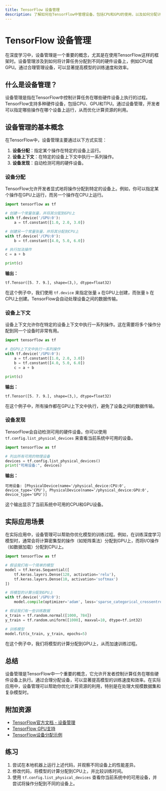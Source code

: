 ```yaml
---
title: TensorFlow 设备管理
description: 了解如何在TensorFlow中管理设备，包括CPU和GPU的使用，以及如何分配计算任务到特定设备。
---
```


# TensorFlow 设备管理

在深度学习中，设备管理是一个重要的概念，尤其是在使用TensorFlow这样的框架时。设备管理涉及到如何将计算任务分配到不同的硬件设备上，例如CPU或GPU。通过合理管理设备，可以显著提高模型的训练速度和效率。

## 什么是设备管理？

设备管理是指在TensorFlow中控制计算任务在哪些硬件设备上执行的过程。TensorFlow支持多种硬件设备，包括CPU、GPU和TPU。通过设备管理，开发者可以指定哪些操作在哪个设备上运行，从而优化计算资源的利用。

## 设备管理的基本概念

在TensorFlow中，设备管理主要通过以下方式实现：

1. **设备分配**：指定某个操作在特定的设备上运行。
2. **设备上下文**：在特定的设备上下文中执行一系列操作。
3. **设备发现**：自动检测可用的硬件设备。

### 设备分配

TensorFlow允许开发者显式地将操作分配到特定的设备上。例如，你可以指定某个操作在GPU上运行，而另一个操作在CPU上运行。

```python
import tensorflow as tf

# 创建一个常量张量，并将其分配到GPU上
with tf.device('/GPU:0'):
    a = tf.constant([1.0, 2.0, 3.0])

# 创建另一个常量张量，并将其分配到CPU上
with tf.device('/CPU:0'):
    b = tf.constant([4.0, 5.0, 6.0])

# 执行加法操作
c = a + b

print(c)
```

**输出：**
```
tf.Tensor([5. 7. 9.], shape=(3,), dtype=float32)
```

在这个例子中，我们使用 `tf.device` 来指定张量 `a` 在GPU上创建，而张量 `b` 在CPU上创建。TensorFlow会自动处理设备之间的数据传输。

### 设备上下文

设备上下文允许你在特定的设备上下文中执行一系列操作。这在需要将多个操作分配到同一个设备时非常有用。

```python
import tensorflow as tf

# 在GPU上下文中执行一系列操作
with tf.device('/GPU:0'):
    a = tf.constant([1.0, 2.0, 3.0])
    b = tf.constant([4.0, 5.0, 6.0])
    c = a + b

print(c)
```

**输出：**
```
tf.Tensor([5. 7. 9.], shape=(3,), dtype=float32)
```

在这个例子中，所有操作都在GPU上下文中执行，避免了设备之间的数据传输。

### 设备发现

TensorFlow会自动检测可用的硬件设备。你可以使用 `tf.config.list_physical_devices` 来查看当前系统中可用的设备。

```python
import tensorflow as tf

# 列出所有可用的物理设备
devices = tf.config.list_physical_devices()
print("可用设备:", devices)
```

**输出：**
```
可用设备: [PhysicalDevice(name='/physical_device:CPU:0', device_type='CPU'), PhysicalDevice(name='/physical_device:GPU:0', device_type='GPU')]
```

这个输出显示了当前系统中可用的CPU和GPU设备。

## 实际应用场景

在实际应用中，设备管理可以帮助你优化模型的训练过程。例如，在训练深度学习模型时，通常会将计算密集型的操作（如矩阵乘法）分配到GPU上，而将I/O操作（如数据加载）分配到CPU上。

```python
import tensorflow as tf

# 假设我们有一个简单的模型
model = tf.keras.Sequential([
    tf.keras.layers.Dense(128, activation='relu'),
    tf.keras.layers.Dense(10, activation='softmax')
])

# 将模型的计算分配到GPU上
with tf.device('/GPU:0'):
    model.compile(optimizer='adam', loss='sparse_categorical_crossentropy', metrics=['accuracy'])

# 假设我们有一些训练数据
x_train = tf.random.normal([1000, 784])
y_train = tf.random.uniform([1000], maxval=10, dtype=tf.int32)

# 训练模型
model.fit(x_train, y_train, epochs=5)
```

在这个例子中，我们将模型的计算分配到GPU上，从而加速训练过程。

## 总结

设备管理是TensorFlow中一个重要的概念，它允许开发者控制计算任务在哪些硬件设备上执行。通过合理分配设备，可以显著提高模型的训练速度和效率。在实际应用中，设备管理可以帮助你优化计算资源的利用，特别是在处理大规模数据集和复杂模型时。

## 附加资源

- [TensorFlow官方文档 - 设备管理](https://www.tensorflow.org/guide/gpu)
- [TensorFlow GPU支持](https://www.tensorflow.org/install/gpu)
- [TensorFlow设备分配示例](https://www.tensorflow.org/api_docs/python/tf/device)

## 练习

1. 尝试在本地机器上运行上述代码，并观察不同设备上的性能差异。
2. 修改代码，将模型的计算分配到CPU上，并比较训练时间。
3. 使用 `tf.config.list_physical_devices` 查看你当前系统中的可用设备，并尝试将操作分配到不同的设备上。
